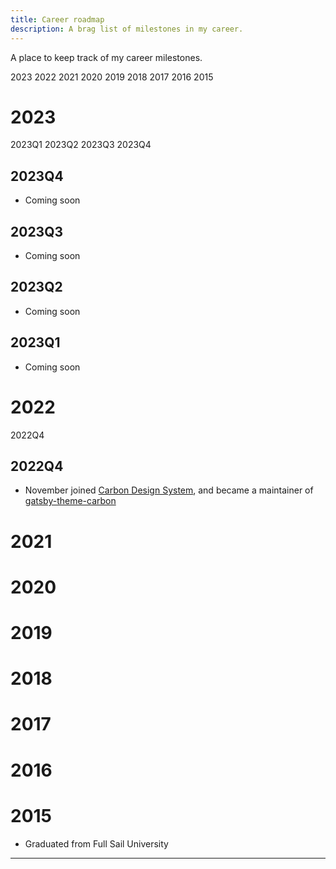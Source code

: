 ```yaml
---
title: Career roadmap
description: A brag list of milestones in my career.
---
```


<PageDescription>

A place to keep track of my career milestones.

</PageDescription>

<AnchorLinks>
  <AnchorLink>2023</AnchorLink>
  <AnchorLink>2022</AnchorLink>
  <AnchorLink>2021</AnchorLink>
  <AnchorLink>2020</AnchorLink>
  <AnchorLink>2019</AnchorLink>
  <AnchorLink>2018</AnchorLink>
  <AnchorLink>2017</AnchorLink>
  <AnchorLink>2016</AnchorLink>
  <AnchorLink>2015</AnchorLink>
</AnchorLinks>

# 2023

<AnchorLinks small>
  <AnchorLink>2023Q1</AnchorLink>
  <AnchorLink>2023Q2</AnchorLink>
  <AnchorLink>2023Q3</AnchorLink>
  <AnchorLink>2023Q4</AnchorLink>
</AnchorLinks>

## 2023Q4

- Coming soon

## 2023Q3

- Coming soon

## 2023Q2

- Coming soon

## 2023Q1

- Coming soon

# 2022

<AnchorLinks small>
  <AnchorLink>2022Q4</AnchorLink>
</AnchorLinks>

## 2022Q4

- November joined [Carbon Design System][carbon-design-system], and became a maintainer of [gatsby-theme-carbon][gatsby-theme-carbon]

# 2021

# 2020

# 2019

# 2018

# 2017

# 2016

# 2015

- Graduated from Full Sail University

---

[carbon-design-system]: https://github.com/carbon-design-system
[gatsby-theme-carbon]: https://github.com/carbon-design-system/gatsby-theme-carbon
